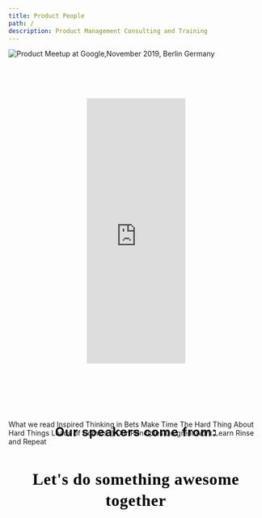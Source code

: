```yaml
---
title: Product People
path: /
description: Product Management Consulting and Training
---
```


<TopSection
  titleText="Discover and Deliver Great Products. Faster"
  buttonText="Schedule a call"
/>
<Grid container justify="center">
  <Grid item xs={12} md={8}>
    <GridContainer>
      <GridItemImage imageURL="/images/logo-omio.png"
      altText="Omio GoEuro logo"
      />
      <GridItemImage imageURL="/images/logo-heycar.png"
      altText="heycar logo"
      />
      <GridItemImage imageURL="/images/logo-moia.png"
      altText="MOIA logo"
      />
      <GridItemImage imageURL="/images/logo-koerber-digital.png"
      altText="Koerber Digital logo"
      />
      <GridItemImage imageURL="/images/logo-axel-springer.png"
      altText="Axel Springer logo"
      />
      <GridItemImage imageURL="/images/logo-avira.png"
      altText="Avira Antivirus logo"
      />
    </GridContainer>
  </Grid>
</Grid>
<Grid container justify="center">
  <Grid item xs={12} md={8}>
    <TextSectionSmallTitle
      title="SERVICES"
      text="We upgrade product teams through coaching, consulting, working hand-on and acting as a sparring partner for management. We work directly and personally with you and your team to achieve current and future success."
    />
  </Grid>
</Grid>
<Grid container justify="center">
  <Grid item xs={12} lg={4}>
    <ServicesCard
      overlappingBoxText="1-2 days"
      imageURL="/images/services-product-management-training.png"
      title="Product Management Training"
      subtitle="Discovery, Delivery, Metrics"
    />
  </Grid>
  <Grid item xs={12} lg={4}>
    <ServicesCard
      overlappingBoxText="10-15 days"
      imageURL="/images/services-product-management-team-appraisal.png"
      title="Product Team Appraisal"
      subtitle="People, Product, Processes"
    />
  </Grid>
  <Grid item xs={12} lg={4}>
    <ServicesCard
      overlappingBoxText="3-5 months"
      imageURL="/images/services-interim-product-manager.png"
      title="Interim Product Management"
      subtitle="Embedded in the team"
    />
  </Grid>
</Grid>
<ButtonBig text="Schedule a call" link="https://calendly.com/mirelamus" />

<Grid container justify="center">
  <Grid item xs={12} md={8}>
    <TextSectionSmallTitle
      title="CASE STUDIES"
      text="We would say more but we’ve signed an NDA. We’re happy to provide references or more general details about our work."
    />
  </Grid>
</Grid>
<Grid container spacing={40} justify="center">
  <Grid item xs={12} lg={4}>
    <CaseStudyCard
      imgHeight={358}
      subtitle="Case Study Omio"
      imgURL="/images/case-study-omio.jpg"
      title="omio"
    />
  </Grid>
  <Grid item xs={12} lg={4}>
    <CaseStudyCard
      imgHeight={358}
      subtitle="Case Study HeyCar"
      imgURL="/images/case-study-heycar.jpg"
      title="HeyCar"
    />
  </Grid>
  <Grid item xs={12} lg={4}>
    <CaseStudyCard
      imgHeight={358}
      imgURL="/images/case-study-koerber-digital.jpg"
      title="Körber Digital"
      subtitle="MVP Scoping and Rollout"
    />
  </Grid>
</Grid>
<Grid container justify="center">
  <Grid item xs={12} md={8}>
    <TextSectionSmallTitle
      title="MEETUPS AND EVENTS"
      text="Meet our active community of 2400+ Product People with speakers  from Google, Delivery Hero, Zalando, Omio, Ada Health, Grover, Finleap and more."
    />
  </Grid>
</Grid>
<img
  src="/images/product-meetup-at-google-2019.jpg"
  style="max-width: 100%"
  alt="Product Meetup at Google,November 2019, Berlin Germany"
/>
<div style="width:195px; text-align:center; margin: 80px auto;">
  <iframe
    src="https://www.eventbrite.com/calendar-widget?eid=91206714739"
    frameborder="0"
    height="525"
    width="195"
    marginheight="0"
    marginwidth="0"
    scrolling="no"
    allowtransparency="true"
  ></iframe>
</div>
<ButtonBig text="Join our community" link="https://www.meetup.com/productmanagementpeople/" />
<h2
  style="
    font-style: normal;
    font-weight: bold;
    font-size: 24px;
    line-height: 32px;
    text-align: center;
    letter-spacing: 1px;
    color: black;
    margin-top: 120px;
    margin-bottom: -40px;
  "
>
  Our speakers come from:
</h2>
<Grid container justify="center">
  <Grid item xs={12} md={8}>
    <GridContainer>
      <GridItemImage imageURL="/images/logo-google.png"
      altText="Google logo"
      />
      <GridItemImage imageURL="/images/logo-delivery-hero.png" altText="Delivery Hero logo"
      />
      <GridItemImage imageURL="/images/logo-zalando.png"
      altText="Zalando logo"
      />
      <GridItemImage imageURL="/images/logo-finleap.png"
      altText="Finleap logo"
      />
      <GridItemImage imageURL="/images/logo-hotjar.png"
      altText="Hotjar logo"
      />
      <GridItemImage imageURL="/images/logo-grover.png"
      altText="Grover logo"
      />
      <GridItemImage imageURL="/images/logo-ada-health.png"
      altText="Ada Health logo"
      />
      <GridItemImage imageURL="/images/logo-cara-care.png"
      altText="Cara Care logo"
      />
      <GridItemImage imageURL="/images/logo-medbelle.png"
      altText="Medbelle logo"
      />
      <GridItemImage imageURL="/images/logo-labtwin.png"
      altText="Labtwin logo"
      />
      <GridItemImage imageURL="/images/logo-flixbus.png"
      altText="Flixbus logo"
      />
      <GridItemImage imageURL="/images/logo-daimler-mobility.png"
      altText="Daimler Mobility logo"
      />
    </GridContainer>
  </Grid>
</Grid>
    <ButtonBig text="Speak or host" link="https://airtable.com/shrq6BJyVVRky4Po8" />

<Grid container justify="center">
  <Grid item xs={12} md={8}>
    <TextSectionSmallTitle
      title="CULTURE"
      text="We’re a small team of smart people on a mission to help the world build better products."
    />
  </Grid>
</Grid>

<Grid container spacing={40} justify="center">
  <Grid item xs={12} md={4}>
    <CultureCard imageURL="/images/icon-book.png">
      <CultureCardTitle>What we read</CultureCardTitle>
      <CultureCardList>
        <CultureCardListItem>Inspired</CultureCardListItem>
        <CultureCardListItem>Thinking in Bets</CultureCardListItem>
        <CultureCardListItem>Make Time</CultureCardListItem>
        <CultureCardListItem>
          The Hard Thing About
          <br /> Hard Things
        </CultureCardListItem>
        <CultureCardListItem>Loads of Comics :)</CultureCardListItem>
      </CultureCardList>
    </CultureCard>
  </Grid>
  <Grid item xs={12} md={4}>
    <CultureCard imageURL="/images/icon-principles.png">
      <CultureCardTitle>Our Principles</CultureCardTitle>
      <CultureCardList>
        <CultureCardListItem>Do great work</CultureCardListItem>
        <CultureCardListItem>Learn</CultureCardListItem>
        <CultureCardListItem>Rinse and Repeat</CultureCardListItem>
      </CultureCardList>
    </CultureCard>
  </Grid>
</Grid>
<h2
  style="
font-family: Red Hat Display;
font-weight: 700;
font-size: 32px;
line-height: 42px;
text-align: center;
letter-spacing: 0.8px;
color: #000000;
"
>
  Let's do something awesome together
</h2>
<ButtonBig text="See open positions" link="https://angel.co/company/productpeople/jobs" />
